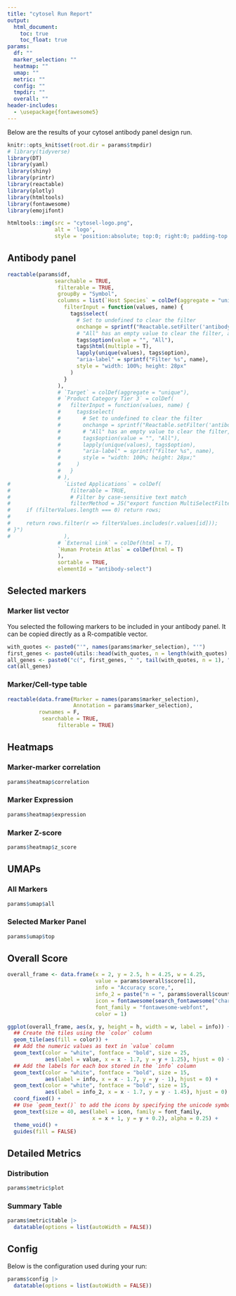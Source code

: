 ```yaml
---
title: "cytosel Run Report"
output: 
  html_document:
    toc: true
    toc_float: true
params:
  df: ""
  marker_selection: ""
  heatmap: ""
  umap: ""
  metric: ""
  config: ""
  tmpdir: ""
  overall: ""
header-includes:
  - \usepackage{fontawesome5}
---
```


<style>
.main-container {
    max-width: 940px;
    margin-right: auto;
}
</style>

Below are the results of your cytosel antibody panel design run.

```r
knitr::opts_knit$set(root.dir = params$tmpdir)
# library(tidyverse)
library(DT)
library(yaml)
library(shiny)
library(printr)
library(reactable)
library(plotly)
library(htmltools)
library(fontawesome)
library(emojifont)
```


```r
htmltools::img(src = "cytosel-logo.png", 
               alt = 'logo', 
               style = 'position:absolute; top:0; right:0; padding-top: 20px; padding-right:40px; width: 185px;')
```
## Antibody panel

```r
reactable(params$df,
               searchable = TRUE,
                filterable = TRUE,
                groupBy = "Symbol",
                columns = list(`Host Species` = colDef(aggregate = "unique",
                  filterInput = function(values, name) {
                    tags$select(
                      # Set to undefined to clear the filter
                      onchange = sprintf("Reactable.setFilter('antibody-select', '%s', event.target.value || undefined)", name),
                      # "All" has an empty value to clear the filter, and is the default option
                      tags$option(value = "", "All"),
                      tags$html(multiple = T),
                      lapply(unique(values), tags$option),
                      "aria-label" = sprintf("Filter %s", name),
                      style = "width: 100%; height: 28px"
                    )
                  }
                ),
                # `Target` = colDef(aggregate = "unique"),
                # `Product Category Tier 3` = colDef(
                #   filterInput = function(values, name) {
                #     tags$select(
                #       # Set to undefined to clear the filter
                #       onchange = sprintf("Reactable.setFilter('antibody-select', '%s', event.target.value || undefined)", name),
                #       # "All" has an empty value to clear the filter, and is the default option
                #       tags$option(value = "", "All"),
                #       lapply(unique(values), tags$option),
                #       "aria-label" = sprintf("Filter %s", name),
                #       style = "width: 100%; height: 28px;"
                #     )
                #   }
                # ),
#                 `Listed Applications` = colDef(
#                   filterable = TRUE,
#                   # Filter by case-sensitive text match
#                   filterMethod = JS("export function MultiSelectFilterFn(rows, id, filterValues) {
#     if (filterValues.length === 0) return rows;
# 
#     return rows.filter(r => filterValues.includes(r.values[id]));
# }")
#                 ),
                # `External Link` = colDef(html = T),
                `Human Protein Atlas` = colDef(html = T)
                ),
                sortable = TRUE,
                elementId = "antibody-select")
```

## Selected markers {.tabset}

### Marker list vector

You selected the following markers to be included in your antibody panel. It can be copied directly as a R-compatible vector. 

```r
with_quotes <- paste0("'", names(params$marker_selection), "'")
first_genes <- paste0(utils::head(with_quotes, n = length(with_quotes) - 1), collapse = " ", sep = ",")
all_genes <- paste0("c(", first_genes, " ", tail(with_quotes, n = 1), ")")
cat(all_genes)
```

### Marker/Cell-type table

```r
reactable(data.frame(Marker = names(params$marker_selection),
                     Annotation = params$marker_selection),
          rownames = F,
           searchable = TRUE,
                filterable = TRUE)
```


## Heatmaps  {.tabset}

### Marker-marker correlation

```r
params$heatmap$correlation
```

### Marker Expression

```r
params$heatmap$expression
```

### Marker Z-score

```r
params$heatmap$z_score
```

## UMAPs {.tabset}

### All Markers

```r
params$umap$all

```

### Selected Marker Panel

```r
params$umap$top

```

## Overall Score

```r
overall_frame <- data.frame(x = 2, y = 2.5, h = 4.25, w = 4.25,
                            value = params$overall$score[1],
                            info = "Accuracy score,",
                            info_2 = paste("n = ", params$overall$counts[1]),
                            icon = fontawesome(search_fontawesome("chart"))[1],
                            font_family = "fontawesome-webfont",
                            color = 1)

ggplot(overall_frame, aes(x, y, height = h, width = w, label = info)) +
  ## Create the tiles using the `color` column
  geom_tile(aes(fill = color)) +
  ## Add the numeric values as text in `value` column
  geom_text(color = "white", fontface = "bold", size = 25,
            aes(label = value, x = x - 1.7, y = y + 1.25), hjust = 0) +
  ## Add the labels for each box stored in the `info` column
  geom_text(color = "white", fontface = "bold", size = 15,
            aes(label = info, x = x - 1.7, y = y - 1), hjust = 0) +
  geom_text(color = "white", fontface = "bold", size = 15,
            aes(label = info_2, x = x - 1.7, y = y - 1.45), hjust = 0) +
  coord_fixed() +
  ## Use `geom_text()` to add the icons by specifying the unicode symbol.
  geom_text(size = 40, aes(label = icon, family = font_family,
                           x = x + 1, y = y + 0.2), alpha = 0.25) +
  theme_void() +
  guides(fill = FALSE)

```

## Detailed Metrics {.tabset}


### Distribution

```r
params$metric$plot
```


### Summary Table

```r
params$metric$table |> 
  datatable(options = list(autoWidth = FALSE))
```


## Config

Below is the configuration used during your run:

```r
params$config |> 
  datatable(options = list(autoWidth = FALSE))
```
